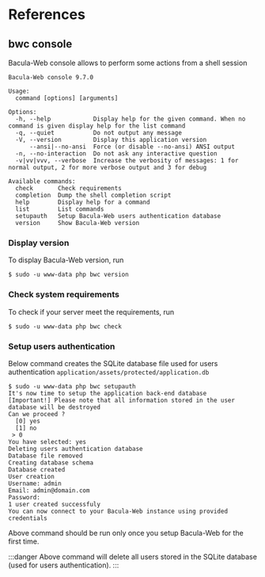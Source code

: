 # References

## bwc console

Bacula-Web console allows to perform some actions from a shell session

```shell
Bacula-Web console 9.7.0

Usage:
  command [options] [arguments]

Options:
  -h, --help            Display help for the given command. When no command is given display help for the list command
  -q, --quiet           Do not output any message
  -V, --version         Display this application version
      --ansi|--no-ansi  Force (or disable --no-ansi) ANSI output
  -n, --no-interaction  Do not ask any interactive question
  -v|vv|vvv, --verbose  Increase the verbosity of messages: 1 for normal output, 2 for more verbose output and 3 for debug

Available commands:
  check       Check requirements
  completion  Dump the shell completion script
  help        Display help for a command
  list        List commands
  setupauth   Setup Bacula-Web users authentication database
  version     Show Bacula-Web version
```

### Display version

To display Bacula-Web version, run

```shell
$ sudo -u www-data php bwc version
```

### Check system requirements

To check if your server meet the requirements, run

```shell
$ sudo -u www-data php bwc check
```

### Setup users authentication

Below command creates the SQLite database file used for users authentication `application/assets/protected/application.db`

```shell
$ sudo -u www-data php bwc setupauth
It's now time to setup the application back-end database
[Important!] Please note that all information stored in the user database will be destroyed
Can we proceed ?
  [0] yes
  [1] no
 > 0
You have selected: yes
Deleting users authentication database
Database file removed
Creating database schema
Database created
User creation
Username: admin
Email: admin@domain.com
Password:
1 user created successfuly
You can now connect to your Bacula-Web instance using provided credentials
```

Above command should be run only once you setup Bacula-Web for the first time.

:::danger
Above command will delete all users stored in the SQLite database (used for users authentication).
:::
